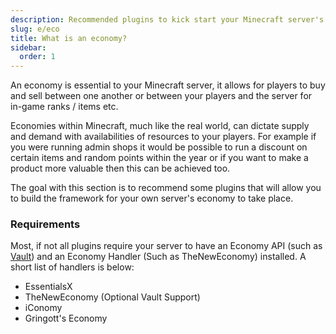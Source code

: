 ```yaml
---
description: Recommended plugins to kick start your Minecraft server's economy.
slug: e/eco
title: What is an economy?
sidebar:
  order: 1
---
```


An economy is essential to your Minecraft server, it allows for players to buy and sell between one another or between your players and the server for in-game ranks / items etc. 

Economies within Minecraft, much like the real world, can dictate supply and demand with availabilities of resources to your players. For example if you were running admin shops it would be possible to run a discount on certain items and random points within the year or if you want to make a product more valuable then this can be achieved too.

The goal with this section is to recommend some plugins that will allow you to build the framework for your own server's economy to take place.

### Requirements

Most, if not all plugins require your server to have an Economy API (such as [Vault](/e/pl/vault)) and an Economy Handler (Such as TheNewEconomy) installed. A short list of handlers is below:

-   EssentialsX
-   TheNewEconomy (Optional Vault Support)
-   iConomy
-   Gringott's Economy
